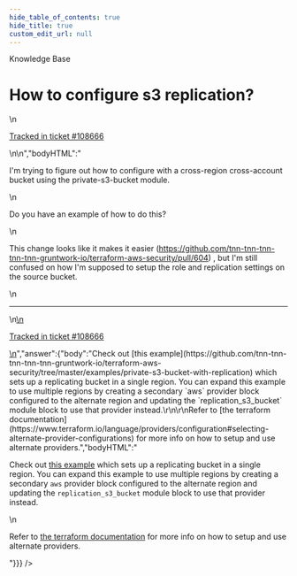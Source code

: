 ```yaml
---
hide_table_of_contents: true
hide_title: true
custom_edit_url: null
---
```



<head>
  <link rel="canonical" href="https://github.com/tnn-tnn-tnn-tnn-tnn-gruntwork-io/knowledge-base/discussions/436" />
</head>

<CenterLayout>
<span className="searchCategory">Knowledge Base</span>
<h1>How to configure s3 replication?</h1>
<GitHub discussion={{"id":"D_kwDOF8slf84APpON","number":436,"author":{"login":"aleclerc-sonrai"},"title":"How to configure s3 replication?","body":"\nI'm trying to figure out how to configure with a cross-region cross-account bucket using the private-s3-bucket module.\r\n\r\nDo you have an example of how to do this? \r\n\r\nThis change looks like it makes it easier (https://github.com/tnn-tnn-tnn-tnn-tnn-gruntwork-io/terraform-aws-security/pull/604) , but I'm still confused on how I'm supposed to setup the role and replication settings on the source bucket.\n\n---\n\n<ins datetime=\"2022-05-26T14:44:41Z\">\n  <p><a href=\"https://support.gruntwork.io/hc/requests/108666\">Tracked in ticket #108666</a></p>\n</ins>\n","bodyHTML":"<p dir=\"auto\">I'm trying to figure out how to configure with a cross-region cross-account bucket using the private-s3-bucket module.</p>\n<p dir=\"auto\">Do you have an example of how to do this?</p>\n<p dir=\"auto\">This change looks like it makes it easier (<a href=\"https://github.com/tnn-tnn-tnn-tnn-tnn-gruntwork-io/terraform-aws-security/pull/604\">https://github.com/tnn-tnn-tnn-tnn-tnn-gruntwork-io/terraform-aws-security/pull/604</a>) , but I'm still confused on how I'm supposed to setup the role and replication settings on the source bucket.</p>\n<hr>\n<ins datetime=\"2022-05-26T14:44:41Z\">\n  <p dir=\"auto\"><a href=\"https://support.gruntwork.io/hc/requests/108666\" rel=\"nofollow\">Tracked in ticket #108666</a></p>\n</ins>","answer":{"body":"Check out [this example](https://github.com/tnn-tnn-tnn-tnn-tnn-gruntwork-io/terraform-aws-security/tree/master/examples/private-s3-bucket-with-replication) which sets up a replicating bucket in a single region. You can expand this example to use multiple regions by creating a secondary `aws` provider block configured to the alternate region and updating the `replication_s3_bucket` module block to use that provider instead.\r\n\r\nRefer to [the terraform documentation](https://www.terraform.io/language/providers/configuration#selecting-alternate-provider-configurations) for more info on how to setup and use alternate providers.","bodyHTML":"<p dir=\"auto\">Check out <a href=\"https://github.com/tnn-tnn-tnn-tnn-tnn-gruntwork-io/terraform-aws-security/tree/master/examples/private-s3-bucket-with-replication\">this example</a> which sets up a replicating bucket in a single region. You can expand this example to use multiple regions by creating a secondary <code class=\"notranslate\">aws</code> provider block configured to the alternate region and updating the <code class=\"notranslate\">replication_s3_bucket</code> module block to use that provider instead.</p>\n<p dir=\"auto\">Refer to <a href=\"https://www.terraform.io/language/providers/configuration#selecting-alternate-provider-configurations\" rel=\"nofollow\">the terraform documentation</a> for more info on how to setup and use alternate providers.</p>"}}} />

</CenterLayout>
  

<!-- ##DOCS-SOURCER-START
{
  "sourcePlugin": "github-discussions",
  "hash": "b89a02a43c89db2cd7d74d0ca832901e"
}
##DOCS-SOURCER-END -->
